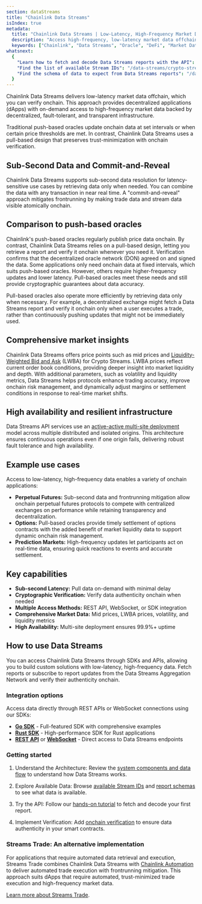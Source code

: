 ```yaml
---
section: dataStreams
title: "Chainlink Data Streams"
isIndex: true
metadata:
  title: "Chainlink Data Streams | Low-Latency, High-Frequency Market Data"
  description: "Access high-frequency, low-latency market data offchain that can be cryptographically verified onchain for decentralized applications and DeFi protocols."
  keywords: ["Chainlink", "Data Streams", "Oracle", "DeFi", "Market Data", "Low Latency", "High Frequency"]
whatsnext:
  {
    "Learn how to fetch and decode Data Streams reports with the API": "/data-streams/tutorials/api-go",
    "Find the list of available Stream IDs": "/data-streams/crypto-streams",
    "Find the schema of data to expect from Data Streams reports": "/data-streams/reference/report-schema",
  }
---
```



<DataStreams section="dsNotes" />

Chainlink Data Streams delivers low-latency market data offchain, which you can verify onchain. This approach provides decentralized applications (dApps) with on-demand access to high-frequency market data backed by decentralized, fault-tolerant, and transparent infrastructure.

Traditional push-based oracles update onchain data at set intervals or when certain price thresholds are met. In contrast, Chainlink Data Streams uses a pull-based design that preserves trust-minimization with onchain verification.

## Sub-Second Data and Commit-and-Reveal

Chainlink Data Streams supports sub-second data resolution for latency-sensitive use cases by retrieving data only when needed. You can combine the data with any transaction in near real time. A "commit-and-reveal" approach mitigates frontrunning by making trade data and stream data visible atomically onchain.

## Comparison to push-based oracles

Chainlink's push-based oracles regularly publish price data onchain. By contrast, Chainlink Data Streams relies on a pull-based design, letting you retrieve a report and verify it onchain whenever you need it. Verification confirms that the decentralized oracle network (DON) agreed on and signed the data. Some applications only need onchain data at fixed intervals, which suits push-based oracles. However, others require higher-frequency updates and lower latency. Pull-based oracles meet these needs and still provide cryptographic guarantees about data accuracy.

<ClickToZoom
  src="/images/data-streams/push-based-vs-pull-based-oracles.webp"
  alt="Chainlink Data Streams - Push-Based vs Pull-Based Oracles"
  caption="Push-based and pull-based oracles comparison"
/>

Pull-based oracles also operate more efficiently by retrieving data only when necessary. For example, a decentralized exchange might fetch a Data Streams report and verify it onchain only when a user executes a trade, rather than continuously pushing updates that might not be immediately used.

## Comprehensive market insights

Chainlink Data Streams offers price points such as mid prices and [Liquidity-Weighted Bid and Ask](/data-streams/concepts/liquidity-weighted-prices) (LWBA) for Crypto Streams. LWBA prices reflect current order book conditions, providing deeper insight into market liquidity and depth. With additional parameters, such as volatility and liquidity metrics, Data Streams helps protocols enhance trading accuracy, improve onchain risk management, and dynamically adjust margins or settlement conditions in response to real-time market shifts.

## High availability and resilient infrastructure

Data Streams API services use an [active-active multi-site deployment](/data-streams/architecture#active-active-multi-site-deployment) model across multiple distributed and isolated origins. This architecture ensures continuous operations even if one origin fails, delivering robust fault tolerance and high availability.

## Example use cases

Access to low-latency, high-frequency data enables a variety of onchain applications:

- **Perpetual Futures:** Sub-second data and frontrunning mitigation allow onchain perpetual futures protocols to compete with centralized exchanges on performance while retaining transparency and decentralization.
- **Options:** Pull-based oracles provide timely settlement of options contracts with the added benefit of market liquidity data to support dynamic onchain risk management.
- **Prediction Markets:** High-frequency updates let participants act on real-time data, ensuring quick reactions to events and accurate settlement.

## Key capabilities

- **Sub-second Latency:** Pull data on-demand with minimal delay
- **Cryptographic Verification:** Verify data authenticity onchain when needed
- **Multiple Access Methods:** REST API, WebSocket, or SDK integration
- **Comprehensive Market Data:** Mid prices, LWBA prices, volatility, and liquidity metrics
- **High Availability:** Multi-site deployment ensures 99.9%+ uptime

## How to use Data Streams

You can access Chainlink Data Streams through SDKs and APIs, allowing you to build custom solutions with low-latency, high-frequency data. Fetch reports or subscribe to report updates from the Data Streams Aggregation Network and verify their authenticity onchain.

<ClickToZoom
  src="/images/data-streams/data-streams-on-demand-offchain-workflows.webp"
  alt="Chainlink Data Streams - On-Demand Offchain Workflows"
  caption="Chainlink Data Streams - On-Demand Offchain Workflows"
/>

### Integration options

Access data directly through REST APIs or WebSocket connections using our SDKs:

- **[Go SDK](/data-streams/reference/go-sdk)** - Full-featured SDK with comprehensive examples
- **[Rust SDK](/data-streams/reference/rust-sdk)** - High-performance SDK for Rust applications
- **[REST API](/data-streams/reference/interface-api)** or **[WebSocket](/data-streams/reference/interface-ws)** - Direct access to Data Streams endpoints

### Getting started

1. Understand the Architecture: Review the [system components and data flow](/data-streams/architecture) to understand how Data Streams works.

1. Explore Available Data: Browse [available Stream IDs](/data-streams/crypto-streams) and [report schemas](/data-streams/reference/report-schema) to see what data is available.

1. Try the API: Follow our [hands-on tutorial](/data-streams/tutorials/api-go) to fetch and decode your first report.

1. Implement Verification: Add [onchain verification](/data-streams/reference/onchain-verification) to ensure data authenticity in your smart contracts.

### Streams Trade: An alternative implementation

For applications that require automated data retrieval and execution, Streams Trade combines Chainlink Data Streams with [Chainlink Automation](/chainlink-automation) to deliver automated trade execution with frontrunning mitigation. This approach suits dApps that require automated, trust-minimized trade execution and high-frequency market data.

[Learn more about Streams Trade](/data-streams/streams-trade).

